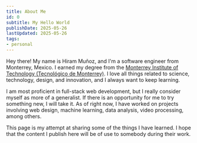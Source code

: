 ```yaml
---
title: About Me
id: 0
subtitle: My Hello World
publishDate: 2025-05-26
lastUpdated: 2025-05-26
tags:
- personal
---
```


Hey there!
My name is Hiram Muñoz, and I'm a software engineer from Monterrey, Mexico. I earned my degree from the [Monterrey Institute of
Technology (Tecnológico de Monterrey)](https://tec.mx/en).
I love all things related to science, technology, design,
and innovation, and I always want to keep learning.

I am most proficient in full-stack web development, but I really consider myself as more of a generalist.
If there is an opportunity for me to try something new, I will take it. As of right now, I have worked on projects
involving web design, machine learning, data analysis, video processing, among others.

This page is my attempt at sharing some of the things I have learned.
I hope that the content I publish here will be of use to somebody during their work.

